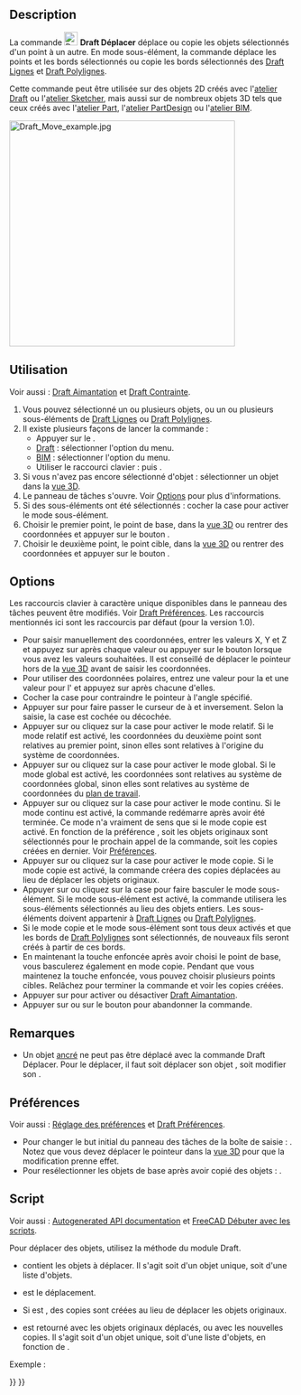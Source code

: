 <languages/>

{{Docnav/fr
|[[Draft_AnnotationStyleEditor/fr|Éditer le style des annotations]]
|[[Draft_Rotate/fr|Pivoter]]
|[[Draft_Workbench/fr|Atelier Draft]]
|IconL=Draft_AnnotationStyleEditor.svg
|IconR=Draft_Rotate.svg
|IconC=Workbench_Draft.svg
}}

{{GuiCommand/fr
|Name=Draft Move
|Name/fr=Draft Déplacer
|MenuLocation=Draft/BIM : Modification → Déplacer
|Workbenches=[[Draft_Workbench/fr|Draft]], [[BIM_Workbench/fr|BIM]]
|Shortcut={{KEY|M}} {{KEY|V}}
|Version=0.7
|SeeAlso=[[Draft_SubelementHighlight/fr|Draft Surligner des sous éléments]]
}}

==Description==

La commande [[Image:Draft_Move.svg|24px]] '''Draft Déplacer''' déplace ou copie les objets sélectionnés d'un point à un autre. En mode sous-élément, la commande déplace les points et les bords sélectionnés ou copie les bords sélectionnés des [[Draft_Line/fr|Draft Lignes]] et [[Draft_Wire/fr|Draft Polylignes]].

Cette commande peut être utilisée sur des objets 2D créés avec l'[[Draft_Workbench/fr|atelier Draft]] ou l'[[Sketcher_Workbench/fr|atelier Sketcher]], mais aussi sur de nombreux objets 3D tels que ceux créés avec l'[[Part_Workbench/fr|atelier Part]], l'[[PartDesign_Workbench/fr|atelier PartDesign]] ou l'[[BIM_Workbench/fr|atelier BIM]].

[[Image:Draft_Move_example.jpg|400px]]
{{Caption|Déplacer un objet d'un point à un autre}}

<span id="Usage"></span>
==Utilisation==

Voir aussi : [[Draft_Snap/fr|Draft Aimantation]] et [[Draft_Constrain/fr|Draft Contrainte]].

# Vous pouvez sélectionné un ou plusieurs objets, ou un ou plusieurs sous-éléments de [[Draft_Line/fr|Draft Lignes]] ou [[Draft_Wire/fr|Draft Polylignes]].
# Il existe plusieurs façons de lancer la commande :
#* Appuyer sur le {{Button|[[Image:Draft_Move.svg|16px]] [[Draft_Move/fr|Déplacer]]}}.
#* [[Draft_Workbench/fr|Draft]] : sélectionner l'option {{MenuCommand|Modification → [[Image:Draft_Move.svg|16px]] Déplacer}} du menu.
#* [[BIM_Workbench/fr|BIM]] : sélectionner l'option {{MenuCommand|Modification → [[Image:Draft_Move.svg|16px]] Déplacer}} du menu.
#* Utiliser le raccourci clavier : {{KEY|M}} puis {{KEY|V}}.
# Si vous n'avez pas encore sélectionné d'objet : sélectionner un objet dans la [[3D_view/fr|vue 3D]].
# Le panneau de tâches {{MenuCommand|Déplacer}} s'ouvre. Voir [[#Options|Options]] pour plus d'informations.
# Si des sous-éléments ont été sélectionnés : cocher la case {{MenuCommand|Modifier les sous-éléments}} pour activer le mode sous-élément.
# Choisir le premier point, le point de base, dans la [[3D_view/fr|vue 3D]] ou rentrer des coordonnées et appuyer sur le bouton {{Button|[[Image:Draft_AddPoint.svg|16px]] Entrer un point}}.
# Choisir le deuxième point, le point cible, dans la [[3D_view/fr|vue 3D]] ou rentrer des coordonnées et appuyer sur le bouton {{Button|[[Image:Draft_AddPoint.svg|16px]] Entrer un point}}.

==Options==

Les raccourcis clavier à caractère unique disponibles dans le panneau des tâches peuvent être modifiés. Voir [[Draft_Preferences/fr|Draft Préférences]]. Les raccourcis mentionnés ici sont les raccourcis par défaut (pour la version 1.0).

* Pour saisir manuellement des coordonnées, entrer les valeurs X, Y et Z et appuyez sur {{KEY|Entrée}} après chaque valeur ou appuyer sur le bouton {{Button|[[Image:Draft_AddPoint.svg|16px]] Entrer un point}} lorsque vous avez les valeurs souhaitées. Il est conseillé de déplacer le pointeur hors de la [[3D_view/fr|vue 3D]] avant de saisir les coordonnées.
* Pour utiliser des coordonnées polaires, entrez une valeur pour la {{MenuCommand|Longueur}} et une valeur pour l'{{MenuCommand|Angle}} et appuyez sur {{KEY|Entrée}} après chacune d'elles.
* Cocher la case {{MenuCommand|Angle}} pour contraindre le pointeur à l'angle spécifié.
* Appuyer sur {{KEY|L}} pour faire passer le curseur de {{MenuCommand|X}} à {{MenuCommand|Longueur}} et inversement. Selon la saisie, la case {{MenuCommand|Angle}} est cochée ou décochée.
* Appuyer sur {{KEY|R}} ou cliquez sur la case {{MenuCommand|Relatif}} pour activer le mode relatif. Si le mode relatif est activé, les coordonnées du deuxième point sont relatives au premier point, sinon elles sont relatives à l'origine du système de coordonnées.
* Appuyer sur {{KEY|G}} ou cliquez sur la case {{MenuCommand|Global}} pour activer le mode global. Si le mode global est activé, les coordonnées sont relatives au système de coordonnées global, sinon elles sont relatives au système de coordonnées du [[Draft_SelectPlane/fr|plan de travail]].
* Appuyer sur {{KEY|N}} ou cliquez sur la case {{MenuCommand|Continuer}} pour activer le mode continu. Si le mode continu est activé, la commande redémarre après avoir été terminée. Ce mode n'a vraiment de sens que si le mode copie est activé. En fonction de la préférence {{MenuCommand|Sélectionner les objets de base après la copie}}, soit les objets originaux sont sélectionnés pour le prochain appel de la commande, soit les copies créées en dernier. Voir [[#Préférences|Préférences]].
* Appuyer sur {{KEY|C}} ou cliquez sur la case {{MenuCommand|Copier}} pour activer le mode copie. Si le mode copie est activé, la commande créera des copies déplacées au lieu de déplacer les objets originaux.
* Appuyer sur {{KEY|B}} ou cliquez sur la case {{MenuCommand|Modifier les sous-éléments}} pour faire basculer le mode sous-élément. Si le mode sous-élément est activé, la commande utilisera les sous-éléments sélectionnés au lieu des objets entiers. Les sous-éléments doivent appartenir à [[Draft_Line/fr|Draft Lignes]] ou [[Draft_Wire/fr|Draft Polylignes]].
* Si le mode copie et le mode sous-élément sont tous deux activés et que les bords de [[Draft_Wire/fr|Draft Polylignes]] sont sélectionnés, de nouveaux fils seront créés à partir de ces bords.
* En maintenant la touche {{KEY|Alt}} enfoncée après avoir choisi le point de base, vous basculerez également en mode copie. Pendant que vous maintenez la touche {{KEY|Alt}} enfoncée, vous pouvez choisir plusieurs points cibles. Relâchez {{KEY|Alt}} pour terminer la commande et voir les copies créées.
* Appuyer sur {{KEY|S}} pour activer ou désactiver [[Draft_Snap/fr|Draft Aimantation]].
* Appuyer sur {{KEY|Échap}} ou sur le bouton {{Button|Fermer}} pour abandonner la commande.

<span id="Notes"></span>
==Remarques==

* Un objet [[Part_EditAttachment/fr|ancré]] ne peut pas être déplacé avec la commande Draft Déplacer. Pour le déplacer, il faut soit déplacer son objet {{PropertyData|Support}}, soit modifier son {{PropertyData|Attachment Offset}}.

<span id="Preferences"></span>
==Préférences==

Voir aussi : [[Preferences_Editor/fr|Réglage des préférences]] et [[Draft_Preferences/fr|Draft Préférences]].

* Pour changer le but initial du panneau des tâches de la boîte de saisie {{MenuCommand|Longueur}} : {{MenuCommand|Édition → Préférences... → Draft → Général → Mettre l’accent sur la longueur plutôt que la coordonnée X}}. Notez que vous devez déplacer le pointeur dans la [[3D_view/fr|vue 3D]] pour que la modification prenne effet.
* Pour resélectionner les objets de base après avoir copié des objets : {{MenuCommand|Édition → Préférences... → Draft → Général → Sélectionner les objets de base après la copie}}.

<span id="Scripting"></span>
==Script==

Voir aussi : [https://freecad.github.io/SourceDoc/ Autogenerated API documentation] et [[FreeCAD_Scripting_Basics/fr|FreeCAD Débuter avec les scripts]].

Pour déplacer des objets, utilisez la méthode {{incode|move}} du module Draft.

{{Code|code=
moved_list = move(objectslist, vector, copy=False)
}}

* {{incode|objectslist}} contient les objets à déplacer. Il s'agit soit d'un objet unique, soit d'une liste d'objets.
* {{incode|vector}} est le déplacement.
* Si {{incode|copy}} est {{incode|True}}, des copies sont créées au lieu de déplacer les objets originaux.
* {{incode|moved_list}} est retourné avec les objets originaux déplacés, ou avec les nouvelles copies. Il s'agit soit d'un objet unique, soit d'une liste d'objets, en fonction de {{incode|objectslist}}.

Exemple :

{{Code|code=
import FreeCAD as App
import Draft

doc = App.newDocument()

polygon1 = Draft.make_polygon(5, radius=1000)
polygon2 = Draft.make_polygon(3, radius=500)
polygon3 = Draft.make_polygon(6, radius=220)

Draft.move(polygon1, App.Vector(500, 500, 0))
Draft.move(polygon1, App.Vector(500, 500, 0))
Draft.move(polygon2, App.Vector(1000, -1000, 0))
Draft.move(polygon3, App.Vector(-500, -500, 0))

list1 = [polygon1, polygon2, polygon3]

vector = App.Vector(-2000, -2000, 0)
list2 = Draft.move(list1, vector, copy=True)
list3 = Draft.move(list1, -2*vector, copy=True)

doc.recompute()
}}


{{Docnav/fr
|[[Draft_AnnotationStyleEditor/fr|Éditer le style des annotations]]
|[[Draft_Rotate/fr|Pivoter]]
|[[Draft_Workbench/fr|Atelier Draft]]
|IconL=Draft_AnnotationStyleEditor.svg
|IconR=Draft_Rotate.svg
|IconC=Workbench_Draft.svg
}}

{{Draft Tools navi{{#translation:}}}}
{{Userdocnavi{{#translation:}}}}